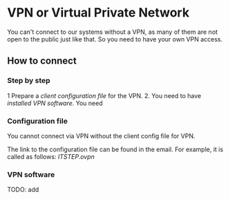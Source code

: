 # VPN or Virtual Private Network
You can't connect to our systems without a VPN, as many of them are not open to the public just like that. So you need to have your own VPN access.

## How to connect

### Step by step
1 Prepare a *client configuration file* for the VPN. 
2. You need to have *installed VPN software*. You need 


### Configuration file
You cannot connect via VPN without the client config file for VPN.

The link to the configuration file can be found in the email. For example, it is called as follows: *ITSTEP.ovpn*


### VPN software
TODO: add